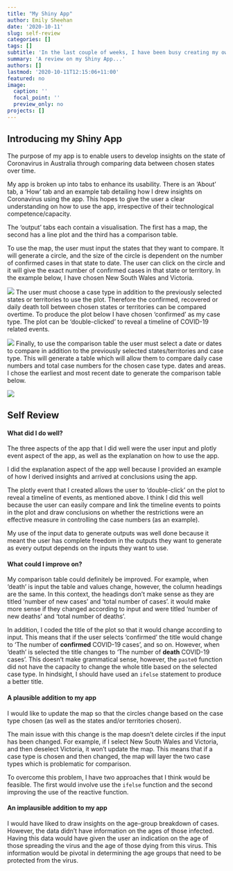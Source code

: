 ```yaml
---
title: "My Shiny App"
author: Emily Sheehan
date: '2020-10-11'
slug: self-review
categories: []
tags: []
subtitle: 'In the last couple of weeks, I have been busy creating my own shiny application. For someone who had no experience using R prior to starting this course, it was quite a challenging task, however, most enjoyable. '
summary: 'A review on my Shiny App...'
authors: []
lastmod: '2020-10-11T12:15:06+11:00'
featured: no
image:
  caption: ''
  focal_point: ''
  preview_only: no
projects: []
---
```


## Introducing my Shiny App

The purpose of my app is to enable users to develop insights on the state of Coronavirus in Australia through comparing data between chosen states over time. 

My app is broken up into tabs to enhance its usability. There is an 'About' tab, a 'How' tab and an example tab detailing how I drew insights on Coronavirus using the app. This hopes to give the user a clear understanding on how to use the app, irrespective of their technological competence/capacity. 

The 'output' tabs each contain a visualisation. The first has a map, the second has a line plot and the third has a comparison table. 

To use the map, the user must input the states that they want to compare. It will generate a circle, and the size of the circle is dependent on the number of confirmed cases in that state to date. The user can click on the circle and it will give the exact number of confirmed cases in that state or territory. In the example below, I have chosen New South Wales and Victoria. 

![](/post/Self-review/map-nsw-vic.png)
The user must choose a case type in addition to the previously selected states or territories to use the plot. Therefore the confirmed, recovered or daily death toll between chosen states or territories can be compared overtime. To produce the plot below I have chosen 'confirmed' as my case type. The plot can be 'double-clicked' to reveal a timeline of COVID-19 related events. 

![](/post/Self-review/plot-nsw-vic.png)
Finally, to use the comparison table the user must select a date or dates to compare in addition to the previously selected states/territories and case type. This will generate a table which will allow them to compare daily case numbers and total case numbers for the chosen case type. dates and areas. I chose the earliest and most recent date to generate the comparison table below. 

![](/post/Self-review/comparison-nsw-vic.png)

## Self Review

#### What did I do well?

The three aspects of the app that I did well were the user input and plotly event aspect of the app, as well as the explanation on how to use the app. 

I did the explanation aspect of the app well because I provided an example of how I derived insights and arrived at conclusions using the app. 

The plotly event that I created allows the user to 'double-click' on the plot to reveal a timeline of events, as mentioned above. I think I did this well because the user can easily compare and link the timeline events to points in the plot and draw conclusions on whether the restrictions were an effective measure in controlling the case numbers (as an example). 

My use of the input data to generate outputs was well done because it meant the user has complete freedom in the outputs they want to generate as every output depends on the inputs they want to use.

#### What could I improve on?

My comparison table could definitely be improved. For example, when 'death' is input the table and values change, however, the column headings are the same. In this context, the headings don't make sense as they are titled 'number of new cases' and 'total number of cases'. it would make more sense if they changed according to input and were titled 'number of new deaths' and 'total number of deaths'. 

In addition, I coded the title of the plot so that it would change according to input. This means that if the user selects 'confirmed' the title would change to 'The number of **confirmed** COVID-19 cases', and so on. However, when 'death' is selected the title changes to 'The number of **death** COVID-19 cases'. This doesn't make grammatical sense, however, the `paste0` function did not have the capacity to change the whole title based on the selected case type. In hindsight, I should have used an `ifelse` statement to produce a better title. 

#### A plausible addition to my app

I would like to update the map so that the circles change based on the case type chosen (as well as the states and/or territories chosen). 

The main issue with this change is the map doesn't delete circles if the input has been changed. For example, if I select New South Wales and Victoria, and then deselect Victoria, it won't update the map. This means that if a case type is chosen and then changed, the map will layer the two case types which is problematic for comparison. 

To overcome this problem, I have two approaches that I think would be feasible. The first would involve use the `ifelse` function and the second improving the use of the reactive function. 

#### An implausible addition to my app 

I would have liked to draw insights on the age-group breakdown of cases. However, the data didn't have information on the ages of those infected. Having this data would have given the user an indication on the age of those spreading the virus and the age of those dying from this virus. This information would be pivotal in determining the age groups that need to be protected from the virus. 








